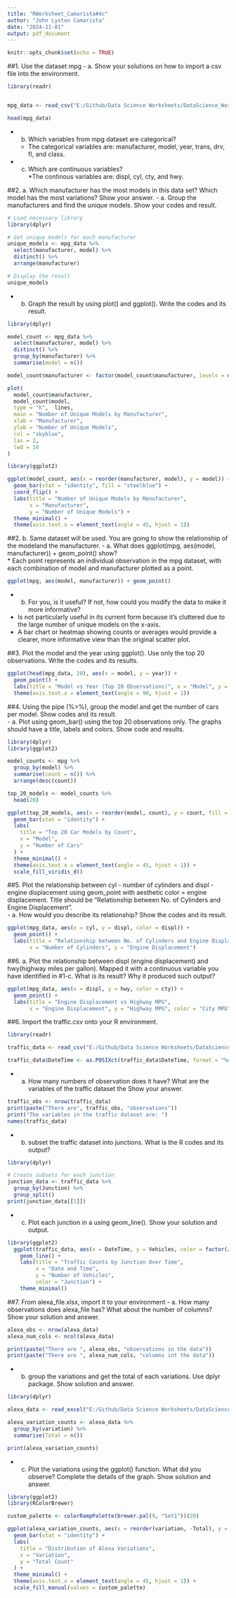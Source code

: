```yaml
---
title: "RWorksheet_Camarista#4c"
author: "John Lyxton Camarista"
date: "2024-11-01"
output: pdf_document
---
```


```r
knitr::opts_chunk$set(echo = TRUE)
```

##1. Use the dataset mpg
  - a. Show your solutions on how to import a csv file into the environment.
```r
library(readr)


mpg_data <- read_csv("E:/Github/Data Science Worksheets/DataScience_Worksheets_Camarista/Worksheet#4/mpg.csv")  

head(mpg_data)

```
  - b. Which variables from mpg dataset are categorical?  
    * The categorical variables are: manufacturer, model, year, trans, drv, fl, and class.    
  - c. Which are continuous variables?    
    *The continous variables are: displ, cyl, cty, and hwy.
    
##2. a. Which manufacturer has the most models in this data set? Which model has the most variations? Show your answer.
  - a. Group the manufacturers and find the unique models. Show your codes and result.   
```r
# Load necessary library
library(dplyr)

# Get unique models for each manufacturer
unique_models <- mpg_data %>%
  select(manufacturer, model) %>%
  distinct() %>%
  arrange(manufacturer)

# Display the result
unique_models

```
  - b. Graph the result by using plot() and ggplot(). Write the codes and its result.   
```r
library(dplyr)

model_count <- mpg_data %>%
  select(manufacturer, model) %>%
  distinct() %>%
  group_by(manufacturer) %>%
  summarise(model = n())

model_count$manufacturer <- factor(model_count$manufacturer, levels = unique(model_count$manufacturer))

plot(
  model_count$manufacturer,
  model_count$model,
  type = "h",  lines,
  main = "Number of Unique Models by Manufacturer",
  xlab = "Manufacturer",
  ylab = "Number of Unique Models",
  col = "skyblue",
  las = 2,  
  lwd = 10    
)
```
```r
library(ggplot2)

ggplot(model_count, aes(x = reorder(manufacturer, model), y = model)) +
  geom_bar(stat = "identity", fill = "steelblue") +
  coord_flip() +
  labs(title = "Number of Unique Models by Manufacturer",
       x = "Manufacturer",
       y = "Number of Unique Models") +
  theme_minimal() +
  theme(axis.text.x = element_text(angle = 45, hjust = 1))

```


##2. b. Same dataset will be used. You are going to show the relationship of the modeland the manufacturer.
  - a. What does ggplot(mpg, aes(model, manufacturer)) + geom_point() show?    
    * Each point represents an individual observation in the mpg dataset, with each combination of model and manufacturer plotted as a point.
```r
ggplot(mpg, aes(model, manufacturer)) + geom_point()
```
  - b. For you, is it useful? If not, how could you modify the data to make it more informative?    
  * Is not particularly useful in its current form because it’s cluttered due to the large number of unique models on the x-axis.   
  * A bar chart or heatmap showing counts or averages would provide a clearer, more informative view than the original scatter plot.
  
##3. Plot the model and the year using ggplot(). Use only the top 20 observations. Write the codes and its results.
```r
ggplot(head(mpg_data, 20), aes(x = model, y = year)) +
  geom_point() +
  labs(title = "Model vs Year (Top 20 Observations)", x = "Model", y = "Year") +
  theme(axis.text.x = element_text(angle = 90, hjust = 1))

```
  
##4. Using the pipe (%>%), group the model and get the number of cars per model. Show codes and its result.    
  - a. Plot using geom_bar() using the top 20 observations only. The graphs should have a title, labels and colors. Show code and results.
```r
library(dplyr)
library(ggplot2)

model_counts <- mpg %>%
  group_by(model) %>%
  summarise(count = n()) %>%
  arrange(desc(count))

top_20_models <- model_counts %>%
  head(20)

ggplot(top_20_models, aes(x = reorder(model, count), y = count, fill = model)) +
  geom_bar(stat = "identity") +
  labs(
    title = "Top 20 Car Models by Count",
    x = "Model",
    y = "Number of Cars"
  ) +
  theme_minimal() +
  theme(axis.text.x = element_text(angle = 45, hjust = 1)) +
  scale_fill_viridis_d()

```


##5. Plot the relationship between cyl - number of cylinders and displ - engine displacement using geom_point with aesthetic color = engine displacement. Title should be “Relationship between No. of Cylinders and Engine Displacement”.   
  - a. How would you describe its relationship? Show the codes and its result.
```r
ggplot(mpg_data, aes(x = cyl, y = displ, color = displ)) +
  geom_point() +
  labs(title = "Relationship between No. of Cylinders and Engine Displacement",
       x = "Number of Cylinders", y = "Engine Displacement")

```

##6. a. Plot the relationship between displ (engine displacement) and hwy(highway miles per gallon). Mapped it with a continuous variable you have identified in #1-c. What is its result? Why it produced such output?
```r
ggplot(mpg_data, aes(x = displ, y = hwy, color = cty)) +
  geom_point() +
  labs(title = "Engine Displacement vs Highway MPG",
       x = "Engine Displacement", y = "Highway MPG", color = "City MPG")

```

##6. Import the traffic.csv onto your R environment.
```r
library(readr)

traffic_data <- read_csv("E:/Github/Data Science Worksheets/DataScience_Worksheets_Camarista/Worksheet#4/traffic.csv")

traffic_data$DateTime <- as.POSIXct(traffic_data$DateTime, format = "%d/%m/%Y %H:%M", tz = "UTC")
```
  - a. How many numbers of observation does it have? What are the variables of the traffic dataset the Show
your answer.
```r
traffic_obs <- nrow(traffic_data)
print(paste("There are", traffic_obs, "observations"))
print("The variables in the traffic dataset are: ")
names(traffic_data)
```
  - b. subset the traffic dataset into junctions. What is the R codes and its output?
```r
library(dplyr)

# Create subsets for each junction
junction_data <- traffic_data %>%
  group_by(Junction) %>%
  group_split()
print(junction_data[[1]])
```
  - c. Plot each junction in a using geom_line(). Show your solution and output.
```r
library(ggplot2)
  ggplot(traffic_data, aes(x = DateTime, y = Vehicles, color = factor(Junction))) +
    geom_line() +
    labs(title = "Traffic Counts by Junction Over Time",
         x = "Date and Time",
         y = "Number of Vehicles",
         color = "Junction") +
    theme_minimal()

```

##7. From alexa_file.xlsx, import it to your environment
  - a. How many observations does alexa_file has? What about the number of columns? Show your solution
and answer.   
```r
alexa_obs <- nrow(alexa_data)
alexa_num_cols <- ncol(alexa_data)

print(paste("There are ", alexa_obs, "observations in the data"))
print(paste("There are ", alexa_num_cols, "columns int the data"))
```
  - b. group the variations and get the total of each variations. Use dplyr package. Show solution and answer.
```r
library(dplyr)

alexa_data <- read_excel("E:/Github/Data Science Worksheets/DataScience_Worksheets_Camarista/Worksheet#4/alexa_file.xlsx")

alexa_variation_counts <- alexa_data %>%
  group_by(variation) %>%
  summarise(Total = n())

print(alexa_variation_counts)
```
  - c. Plot the variations using the ggplot() function. What did you observe? Complete the details of the
graph. Show solution and answer.    
```r
library(ggplot2)
library(RColorBrewer)

custom_palette <- colorRampPalette(brewer.pal(9, "Set1"))(20)

ggplot(alexa_variation_counts, aes(x = reorder(variation, -Total), y = Total, fill = variation)) +
  geom_bar(stat = "identity") +
  labs(
    title = "Distribution of Alexa Variations",
    x = "Variation",
    y = "Total Count"
  ) +
  theme_minimal() +
  theme(axis.text.x = element_text(angle = 45, hjust = 1)) +
  scale_fill_manual(values = custom_palette)

```
  